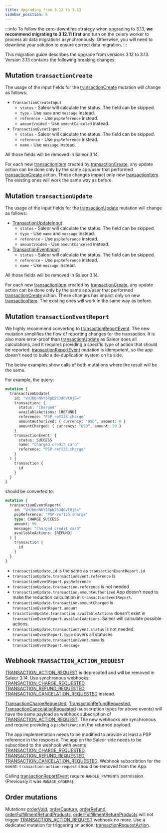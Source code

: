 ```yaml
---
title: Upgrading from 3.12 to 3.13
sidebar_position: 6
---
```


:::info
To follow the zero-downtime strategy when upgrading to 3.13, **we recommend migrating to 3.12.11 first** and turn on the celery worker to process all data migrations asynchronously.
Otherwise, you will need to downtime your solution to ensure correct data migration.
:::

This migration guide describes the upgrade from versions 3.12 to 3.13. Version 3.13 contains the following breaking changes:

## Mutation `transactionCreate`

The usage of the input fields for the [transactionCreate](../api-reference/payments/mutations/transaction-create) mutation will change as follows:

- `TransactionCreateInput`
  - `status` - Saleor will calculate the status. The field can be skipped.
  - `type` - Use `name` and `message` instead.
  - `reference` - Use `pspReference` instead.
  - `amountVoided` - Use `amountCanceled` instead.
- `TransactionEventInput`:
  - `status` - Saleor will calculate the status. The field can be skipped.
  - `reference` - Use `pspReference` instead.
  - `name` - Use `message` instead.

All those fields will be removed in Saleor 3.14.

For each new [transactionItem](../api-reference/payments/objects/transaction-item) created by [transactionCreate](../api-reference/payments/mutations/transaction-create), any update action can be done only by the same app/user that performed [transactionCreate](../api-reference/payments/mutations/transaction-create) action. These changes impact only new [transactionItem](../api-reference/payments/objects/transaction-item). The existing ones will work the same way as before.

## Mutation `transactionUpdate`

The usage of the input fields for the [transactionUpdate](../api-reference/payments/mutations/transaction-update) mutation will change as follows:

- [TransactionUpdateInput](../api-reference/payments/inputs/transaction-create-input)
  - `status` - Saleor will calculate the status. The field can be skipped.
  - `type` - Use `name` and `message` instead.
  - `reference` - Use `pspReference` instead.
  - `amountVoided` - Use `amountCanceled` instead.
- [TransactionEventInput](../api-reference/payments/inputs/transaction-event-input):
  - `status` - Saleor will calculate the status. The field can be skipped.
  - `reference` - Use `pspReference` instead.
  - `name` - Use `message` instead.

All those fields will be removed in Saleor 3.14.

For each new [transactionItem](../api-reference/payments/objects/transaction-item) created by [transactionCreate](../api-reference/payments/mutations/transaction-create), any update action can be done only by the same app/user that performed [transactionCreate](../api-reference/payments/mutations/transaction-create) action. These changes has impact only on new [transactionItem](../api-reference/payments/objects/transaction-item). The existing ones will work in the same way as before.

## Mutation `transactionEventReport`

We highly recommend converting to [transactionReportEvent](../api-reference/payments/mutations/transaction-event-report). The new mutation simplifies the flow of reporting changes for the transaction. It is also more error-proof than [transactionUpdate](../api-reference/payments/mutations/transaction-update) as Saleor does all calculations, and it requires providing a specific type of action that should be reported. [transactionReportEvent](../api-reference/payments/mutations/transaction-event-report) mutation is idempotent, so the app doesn't need to build a de-duplication system on its side.

The below examples show calls of both mutations where the result will be the same.

For example, the query:

```graphql
mutation {
  transactionUpdate(
    id: "VHJhbnNhY3Rpb25JdGVtOjE="
    transaction: {
      status: "Charged"
      availableActions: [REFUND]
      reference: "PSP-ref123.charge"
      amountAuthorized: { currency: "USD", amount: 0 }
      amountCharged: { currency: "USD", amount: 99 }
    }
    transactionEvent: {
      status: SUCCESS
      name: "Charged credit card"
      reference: "PSP-ref123.charge"
    }
  ) {
    transaction {
      id
    }
  }
}
```

should be converted to:

```graphql
mutation {
  transactionEventReport(
    id: "VHJhbnNhY3Rpb25JdGVtOjE="
    pspReference: "PSP-ref123.charge"
    type: CHARGE_SUCCESS
    amount: 99
    message: "Charged credit card"
    availableActions: [REFUND]
  ) {
    transaction {
      id
    }
  }
}
```

- `transactionUpdate.id` is the same as `transactionEventReport.id`
- `transactionUpdate.transactionEvent.reference` is `transactionEventReport.pspReference`
- `transactionUpdate.transaction.reference` is not needed
- `transactionUpdate.transaction.amountAuthorized` App doesn't need to make the reduction calculation in `transactionEventReport`.
- `transactionUpdate.transaction.amountCharged` is `transactionEventReport.amount`
- `trasactionUpdate.transaction.availableActions` doesn't exist in `transactionEventReport.availableActions`. Saleor will calculate possible actions.
- `transactionUpdate.transactionEvent.status` is not needed. `transactionEventReport.type` covers all statuses
- `transactionUpdate.transactionEvent.name` is `transactionEventReport.message`

## Webhook `TRANSACTION_ACTION_REQUEST`

[TRANSACTION_ACTION_REQUEST](../api-reference/webhooks/enums/webhook-event-type-enum#code-style-fontweight-normal-webhookeventtypeenumbtransaction_action_requestbcode) is deprecated and will be removed in Saleor 3.14.
Use synchronous webhooks: [TRANSACTION_CHARGE_REQUESTED](../api-reference/webhooks/enums/webhook-event-type-enum#code-style-fontweight-normal-webhookeventtypeenumbtransaction_charge_requestedbcode),
[TRANSACTION_REFUND_REQUESTED](../api-reference/webhooks/enums/webhook-event-type-enum#code-style-fontweight-normal-webhookeventtypeenumbtransaction_refund_requestedbcode), [TRANSACTION_CANCELATION_REQUESTED](../api-reference/webhooks/enums/webhook-event-type-enum#code-style-fontweight-normal-webhookeventtypeenumbtransaction_cancelation_requestedbcode) instead.

[TransactionChargeRequested](../api-reference/payments/objects/transaction-charge-requested), [TransactionRefundRequested](../api-reference/payments/objects/transaction-refund-requested), [TransactionCancelationRequested](../api-reference/payments/objects/transaction-cancelation-requested) (subscription types for above events) will have the same payload as webhook subscription of [TRANSACTION_ACTION_REQUEST](../api-reference/webhooks/enums/webhook-event-type-enum#code-style-fontweight-normal-webhookeventtypeenumbtransaction_action_requestbcode). The new webhooks are synchronous and require providing a `pspReference` in the returned payload.

The app implementation needs to be modified to provide at least a PSP reference in the response. The app on the Saleor side needs to be subscribed to the webhook with events [TRANSACTION_CHARGE_REQUESTED](../api-reference/webhooks/enums/webhook-event-type-enum#code-style-fontweight-normal-webhookeventtypeenumbtransaction_charge_requestedbcode),
[TRANSACTION_REFUND_REQUESTED](../api-reference/webhooks/enums/webhook-event-type-enum#code-style-fontweight-normal-webhookeventtypeenumbtransaction_refund_requestedbcode), [TRANSACTION_CANCELATION_REQUESTED](../api-reference/webhooks/enums/webhook-event-type-enum#code-style-fontweight-normal-webhookeventtypeenumbtransaction_cancelation_requestedbcode). Webhook subscribtion for the event: `transaction-action-request` should be removed from the App.

Calling [transactionReportEvent](../api-reference/payments/mutations/transaction-event-report) require `HANDLE_PAYMENTS` permission. (Previously it was `MANAGE_ORDERS`).

## Order mutations

Mutations [orderVoid](../api-reference/orders/mutations/order-void), [orderCapture](../api-reference/orders/mutations/order-capture), [orderRefund](../api-reference/orders/mutations/order-refund), [orderFulfillmentRefundProducts](../api-reference/orders/mutations/order-fulfillment-refund-products), [orderFulfillmentReturnProducts](../api-reference/orders/mutations/order-fulfillment-return-products) will not trigger [TRANSACTION_ACTION_REQUEST](../api-reference/webhooks/enums/webhook-event-type-enum#code-style-fontweight-normal-webhookeventtypeenumbtransaction_action_requestbcode) webhook no more. Use a dedicated mutation for triggering an action: [transactionRequestAction](../api-reference/payments/mutations/transaction-request-action).
